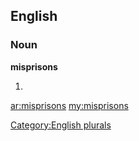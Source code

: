 ==English==

===Noun===
'''misprisons'''

# {{plural of|[[misprison]]}}

[[Category:English plurals]]

[[ar:misprisons]]
[[my:misprisons]]